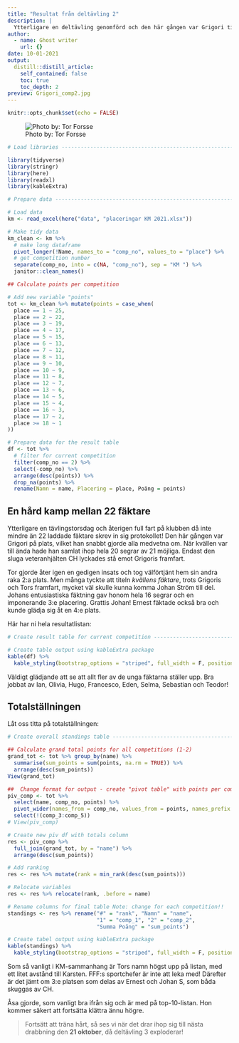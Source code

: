 ```yaml
---
title: "Resultat från deltävling 2"
description: |
  Ytterligare en deltävling genomförd och den här gången var Grigori tillbaka!
author:
  - name: Ghost writer
    url: {}
date: 10-01-2021
output:
  distill::distill_article:
    self_contained: false
    toc: true
    toc_depth: 2
preview: Grigori_comp2.jpg
---
```


```r
knitr::opts_chunk$set(echo = FALSE)
```

![Photo by: Tor Forsse](km2.jpg)

```r
# Load libraries ----------------------------------------------------------

library(tidyverse)
library(stringr)
library(here)
library(readxl)
library(kableExtra)

# Prepare data -----------------------------------------------------------

# Load data
km <- read_excel(here("data", "placeringar KM 2021.xlsx"))

# Make tidy data
km_clean <- km %>%
  # make long dataframe
  pivot_longer(!Name, names_to = "comp_no", values_to = "place") %>% 
  # get competition number
  separate(comp_no, into = c(NA, "comp_no"), sep = "KM ") %>%
  janitor::clean_names()

## Calculate points per competition

# Add new variable "points"
tot <- km_clean %>% mutate(points = case_when(
  place == 1 ~ 25,
  place == 2 ~ 22,
  place == 3 ~ 19,
  place == 4 ~ 17,
  place == 5 ~ 15,
  place == 6 ~ 13,
  place == 7 ~ 12,
  place == 8 ~ 11,
  place == 9 ~ 10,
  place == 10 ~ 9,
  place == 11 ~ 8,
  place == 12 ~ 7,
  place == 13 ~ 6,
  place == 14 ~ 5,
  place == 15 ~ 4,
  place == 16 ~ 3,
  place == 17 ~ 2,
  place >= 18 ~ 1
))

# Prepare data for the result table
df <- tot %>% 
  # filter for current competition
  filter(comp_no == 2) %>%
  select(-comp_no) %>% 
  arrange(desc(points)) %>% 
  drop_na(points) %>% 
  rename(Namn = name, Placering = place, Poäng = points)

```

## En hård kamp mellan 22 fäktare

Ytterligare en tävlingstorsdag och återigen full fart på klubben då inte mindre än 22 laddade fäktare skrev in sig protokollet! Den här gången var Grigori på plats, vilket han snabbt gjorde alla medvetna om. När kvällen var till ända hade han samlat ihop hela 20 segrar av 21 möjliga. Endast den sluga veteranhjälten CH lyckades stå emot Grigoris framfart.

Tor gjorde åter igen en gedigen insats och tog välförtjänt hem sin andra raka 2:a plats. Men många tyckte att titeln *kvällens fäktare*, trots Grigoris och Tors framfart, mycket väl skulle kunna komma Johan Ström till del. Johans entusiastiska fäktning gav honom hela 16 segrar och en imponerande 3:e placering. Grattis Johan! Ernest fäktade också bra och kunde glädja sig åt en 4:e plats.

Här har ni hela resultatlistan:

```r
# Create result table for current competition -----------------------------

# Create table output using kableExtra package
kable(df) %>%
  kable_styling(bootstrap_options = "striped", full_width = F, position = "left")
```

Väldigt glädjande att se att allt fler av de unga fäktarna ställer upp. Bra jobbat av Ian, Olivia, Hugo, Francesco, Eden, Selma, Sebastian och Teodor!

## Totalställningen

Låt oss titta på totalställningen:

```r
# Create overall standings table ------------------------------------------

## Calculate grand total points for all competitions (1-2)
grand_tot <- tot %>% group_by(name) %>%
  summarise(sum_points = sum(points, na.rm = TRUE)) %>% 
  arrange(desc(sum_points))
View(grand_tot)

##  Change format for output - create "pivot table" with points per competition
piv_comp <- tot %>% 
  select(name, comp_no, points) %>% 
  pivot_wider(names_from = comp_no, values_from = points, names_prefix = "comp_") %>% 
  select(!(comp_3:comp_5))
# View(piv_comp)

# Create new piv df with totals column
res <- piv_comp %>%
  full_join(grand_tot, by = "name") %>% 
  arrange(desc(sum_points))

# Add ranking
res <- res %>% mutate(rank = min_rank(desc(sum_points)))

# Relocate variables
res <- res %>% relocate(rank, .before = name)

# Rename columns for final table Note: change for each competition!!
standings <- res %>% rename("#" = "rank", "Namn" = "name", 
                            "1" = "comp_1", "2" = "comp_2",
                            "Summa Poäng" = "sum_points")

# Create tabel output using kableExtra package
kable(standings) %>%
  kable_styling(bootstrap_options = "striped", full_width = F, position = "left")
```

Som så vanligt i KM-sammanhang är Tors namn högst upp på listan, med ett litet avstånd till Karsten. FFF:s sportchefer är inte att leka med! Därefter är det jämt om 3:e platsen som delas av Ernest och Johan S, som båda skuggas av CH.

Åsa gjorde, som vanligt bra ifrån sig och är med på top-10-listan. Hon kommer säkert att fortsätta klättra ännu högre.

> Fortsätt att träna hårt, så ses vi när det drar ihop sig till nästa drabbning den **21 oktober**, då deltävling 3 exploderar!
